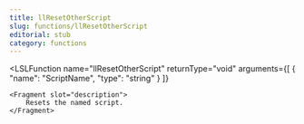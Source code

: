 ```yaml
---
title: llResetOtherScript
slug: functions/llResetOtherScript
editorial: stub
category: functions
---
```


<LSLFunction
	name="llResetOtherScript"
	returnType="void"
	arguments={[
	{
		"name": "ScriptName",
		"type": "string"
	}
]}
>
	<Fragment slot="description">
		Resets the named script.
	</Fragment>
</LSLFunction>
